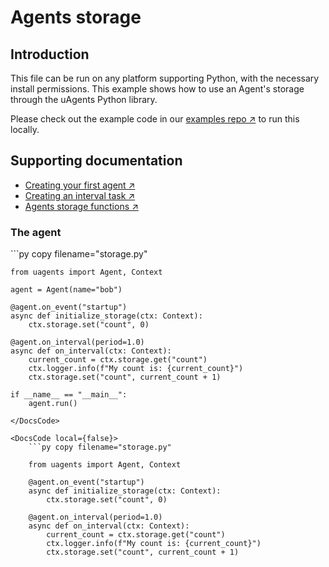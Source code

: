 
# Agents storage

## Introduction

This file can be run on any platform supporting Python, with the necessary install permissions. This example shows how to use an Agent's storage through the uAgents Python library.

Please check out the example code in our [examples repo ↗️](https://github.com/fetchai/uAgent-Examples/tree/main/1-uagents/docs_examples/easy/agent-storage) to run this locally.

## Supporting documentation

- [Creating your first agent ↗️](/guides/agents/create-a-uagent)
- [Creating an interval task ↗️](/guides/agents/interval-task)
- [Agents storage functions ↗️](/guides/agents/intermediate/storage-function)

### The agent

<GithubCodeSegment digest="ec14d1463be6e73cffe0e5e5591618f1">
    <CodeSegment
        path="https://github.com/fetchai/uAgent-Examples/blob/main/1-uagents/examples/easy/agent-storage/local/storage.py"
        lineStart={1}
        lineEnd={16}
        hosted={true}
    />
	<CodeSegment
        path="https://github.com/fetchai/uAgent-Examples/blob/main/1-uagents/examples/easy/agent-storage/hosted/storage.py"
        lineStart={1}
        lineEnd={11}
        hosted={false}
    />
</GithubCodeSegment>
<CodeGroup dynamic hasCopy isLocalHostedFile digest='ec14d1463be6e73cffe0e5e5591618f1'>

<DocsCode local={true}>
	```py copy filename="storage.py"

	from uagents import Agent, Context
	 
	agent = Agent(name="bob")
	 
	@agent.on_event("startup")
	async def initialize_storage(ctx: Context):
	    ctx.storage.set("count", 0)
	 
	@agent.on_interval(period=1.0)
	async def on_interval(ctx: Context):
	    current_count = ctx.storage.get("count")
	    ctx.logger.info(f"My count is: {current_count}")
	    ctx.storage.set("count", current_count + 1)
	 
	if __name__ == "__main__":
	    agent.run()

```
</DocsCode>

<DocsCode local={false}>
	```py copy filename="storage.py"

	from uagents import Agent, Context
	 
	@agent.on_event("startup")
	async def initialize_storage(ctx: Context):
	    ctx.storage.set("count", 0)
	 
	@agent.on_interval(period=1.0)
	async def on_interval(ctx: Context):
	    current_count = ctx.storage.get("count")
	    ctx.logger.info(f"My count is: {current_count}")
	    ctx.storage.set("count", current_count + 1)

```
</DocsCode>

</CodeGroup>



